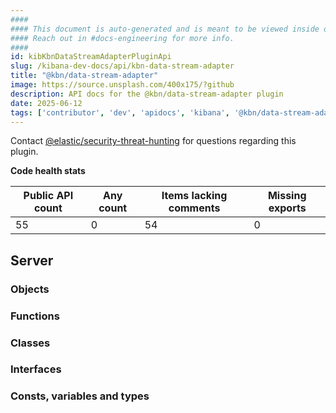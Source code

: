 ```yaml
---
####
#### This document is auto-generated and is meant to be viewed inside our experimental, new docs system.
#### Reach out in #docs-engineering for more info.
####
id: kibKbnDataStreamAdapterPluginApi
slug: /kibana-dev-docs/api/kbn-data-stream-adapter
title: "@kbn/data-stream-adapter"
image: https://source.unsplash.com/400x175/?github
description: API docs for the @kbn/data-stream-adapter plugin
date: 2025-06-12
tags: ['contributor', 'dev', 'apidocs', 'kibana', '@kbn/data-stream-adapter']
---
```




Contact [@elastic/security-threat-hunting](https://github.com/orgs/elastic/teams/security-threat-hunting) for questions regarding this plugin.

**Code health stats**

| Public API count  | Any count | Items lacking comments | Missing exports |
|-------------------|-----------|------------------------|-----------------|
| 55 | 0 | 54 | 0 |

## Server

### Objects
<DocDefinitionList data={kbnDataStreamAdapterObj.server.objects}/>

### Functions
<DocDefinitionList data={kbnDataStreamAdapterObj.server.functions}/>

### Classes
<DocDefinitionList data={kbnDataStreamAdapterObj.server.classes}/>

### Interfaces
<DocDefinitionList data={kbnDataStreamAdapterObj.server.interfaces}/>

### Consts, variables and types
<DocDefinitionList data={kbnDataStreamAdapterObj.server.misc}/>

